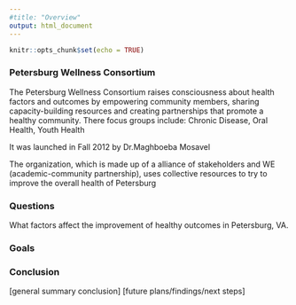 ```yaml
---
#title: "Overview"
output: html_document
---
```


```r
knitr::opts_chunk$set(echo = TRUE)
```

### Petersburg Wellness Consortium
The Petersburg Wellness Consortium raises consciousness about health factors and outcomes by empowering community members, sharing capacity-building resources and creating partnerships that promote a healthy community.
There focus groups include: Chronic Disease, Oral Health, Youth Health

It was launched in Fall 2012 by Dr.Maghboeba Mosavel 

The organization, which is made up of a alliance of stakeholders and WE (academic-community partnership), uses collective resources to try to improve the overall health of Petersburg

### Questions
What factors affect the improvement of healthy outcomes in Petersburg, VA. 

### Goals


### Conclusion
[general summary conclusion]
[future plans/findings/next steps]


```r

```



```r

```
